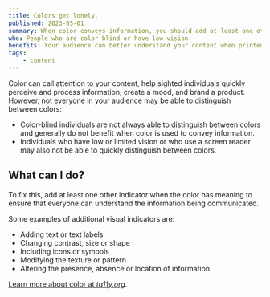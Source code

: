 ```yaml
---
title: Colors get lonely.
published: 2023-05-01
summary: When color conveys information, you should add at least one other visual indicator.
who: People who are color blind or have low vision.
benefits: Your audience can better understand your content when printed in grayscale or viewed on a mobile device.
tags:
    - content
---
```




Color can call attention to your content, help sighted individuals quickly perceive and process information, create a mood, and brand a product. However, not everyone in your audience may be able to distinguish between colors:
- Color-blind individuals are not always able to distinguish between colors and generally do not benefit when color is used to convey information.   
- Individuals who have low or limited vision or who use a screen reader may also not be able to quickly distinguish between colors.   

<ImageFigure src={originalImg} class="my-3 text-center" imageClass="w-100 bg-white" alt="Line graph using red for sales and green for donations. Lines and markers are the same." caption="Graph using color as information."/>

<ImageFigure src={simulatedImg} class="my-3 text-center" imageClass="w-100 bg-white" alt="Lines and markers are the same color brown. There is no way to tell the lines apart." caption="Simulated view of red green color blindness when color is the only indicator."/>

## What can I do?

To fix this, add at least one other indicator when the color has meaning to ensure that everyone can understand the information being communicated.

Some examples of additional visual indicators are:
- Adding text or text labels   
- Changing contrast, size or shape
- Including icons or symbols   
- Modifying the texture or pattern   
- Altering the presence, absence or location of information   

<ImageFigure src={texturedImg} class="my-3 text-center" imageClass="w-100 bg-white" alt="Lines and markers are the same color brown but markes are different shapes, One line is solid and one is dashed." caption="Simulated view of red green color blindness when shape and texture are additional indicators."/>

[Learn more about color at *ta11y.org*](https://www.ta11y.org/learning/topic?key=contrast.rely_color).
